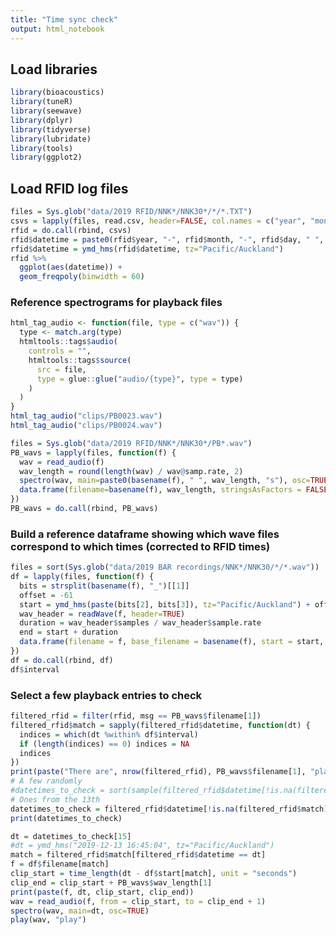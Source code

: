 ```yaml
---
title: "Time sync check"
output: html_notebook
---
```


## Load libraries

```r
library(bioacoustics)
library(tuneR)
library(seewave)
library(dplyr)
library(tidyverse)
library(lubridate)
library(tools)
library(ggplot2)
```

## Load RFID log files

```r
files = Sys.glob("data/2019 RFID/NNK*/NNK30*/*/*.TXT")
csvs = lapply(files, read.csv, header=FALSE, col.names = c("year", "month", "day", "hour","minute_sec", "id", "ext", "int", "msg"))
rfid = do.call(rbind, csvs)
rfid$datetime = paste0(rfid$year, "-", rfid$month, "-", rfid$day, " ", rfid$hour, ":", rfid$minute_sec)
rfid$datetime = ymd_hms(rfid$datetime, tz="Pacific/Auckland")
rfid %>% 
  ggplot(aes(datetime)) +
  geom_freqpoly(binwidth = 60)
```
### Reference spectrograms for playback files
```r
html_tag_audio <- function(file, type = c("wav")) {
  type <- match.arg(type)
  htmltools::tags$audio(
    controls = "",
    htmltools::tags$source(
      src = file,
      type = glue::glue("audio/{type}", type = type)
    )
  )
}
html_tag_audio("clips/PB0023.wav")
html_tag_audio("clips/PB0024.wav")
```

```r
files = Sys.glob("data/2019 RFID/NNK*/NNK30*/PB*.wav")
PB_wavs = lapply(files, function(f) {
  wav = read_audio(f)
  wav_length = round(length(wav) / wav@samp.rate, 2)
  spectro(wav, main=paste0(basename(f), " ", wav_length, "s"), osc=TRUE)
  data.frame(filename=basename(f), wav_length, stringsAsFactors = FALSE)
})
PB_wavs = do.call(rbind, PB_wavs)
```

### Build a reference dataframe showing which wave files correspond to which times (corrected to RFID times)

```r
files = sort(Sys.glob("data/2019 BAR recordings/NNK*/NNK30/*/*.wav"))
df = lapply(files, function(f) {
  bits = strsplit(basename(f), "_")[[1]]
  offset = -61
  start = ymd_hms(paste(bits[2], bits[3]), tz="Pacific/Auckland") + offset
  wav_header = readWave(f, header=TRUE)
  duration = wav_header$samples / wav_header$sample.rate
  end = start + duration
  data.frame(filename = f, base_filename = basename(f), start = start, end = end, interval = interval(start, end), stringsAsFactors = FALSE)
})
df = do.call(rbind, df)
df$interval
```


### Select a few playback entries to check

```r
filtered_rfid = filter(rfid, msg == PB_wavs$filename[1])
filtered_rfid$match = sapply(filtered_rfid$datetime, function(dt) {
  indices = which(dt %within% df$interval)
  if (length(indices) == 0) indices = NA
  indices
})
print(paste("There are", nrow(filtered_rfid), PB_wavs$filename[1], "playbacks, of which", sum(!is.na(filtered_rfid$match)), "have recordings"))
# A few randomly
#datetimes_to_check = sort(sample(filtered_rfid$datetime[!is.na(filtered_rfid$match)], 10))
# Ones from the 13th
datetimes_to_check = filtered_rfid$datetime[!is.na(filtered_rfid$match) & filtered_rfid$datetime < ymd("2019-12-14")]
print(datetimes_to_check)
```

```r
dt = datetimes_to_check[15]
#dt = ymd_hms("2019-12-13 16:45:04", tz="Pacific/Auckland")
match = filtered_rfid$match[filtered_rfid$datetime == dt]
f = df$filename[match]
clip_start = time_length(dt - df$start[match], unit = "seconds")
clip_end = clip_start + PB_wavs$wav_length[1]
print(paste(f, dt, clip_start, clip_end))
wav = read_audio(f, from = clip_start, to = clip_end + 1)
spectro(wav, main=dt, osc=TRUE)
play(wav, "play")
```



